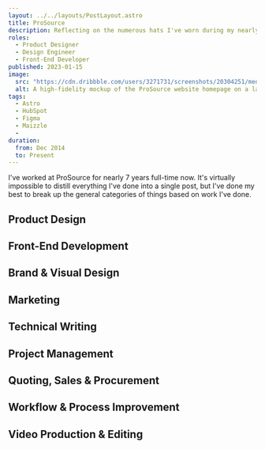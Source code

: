 ```yaml
---
layout: ../../layouts/PostLayout.astro
title: ProSource
description: Reflecting on the numerous hats I've worn during my nearly 7 years at ProSource.
roles:
  - Product Designer
  - Design Engineer
  - Front-End Developer
published: 2023-01-15
image:
  src: "https://cdn.dribbble.com/users/3271731/screenshots/20304251/media/191436d896cb9bbba9310da410db625b.png?compress=1&resize=1600x1200&vertical=top"
  alt: A high-fidelity mockup of the ProSource website homepage on a laptop.
tags:
  - Astro
  - HubSpot
  - Figma
  - Maizzle
  -
duration:
  from: Dec 2014
  to: Present
---
```


I've worked at ProSource for nearly 7 years full-time now. It's virtually impossible to distill everything I've done into a single post, but I've done my best to break up the general categories of things based on work I've done.

## Product Design

## Front-End Development

## Brand & Visual Design

## Marketing

## Technical Writing

## Project Management

## Quoting, Sales & Procurement

## Workflow & Process Improvement

## Video Production & Editing
